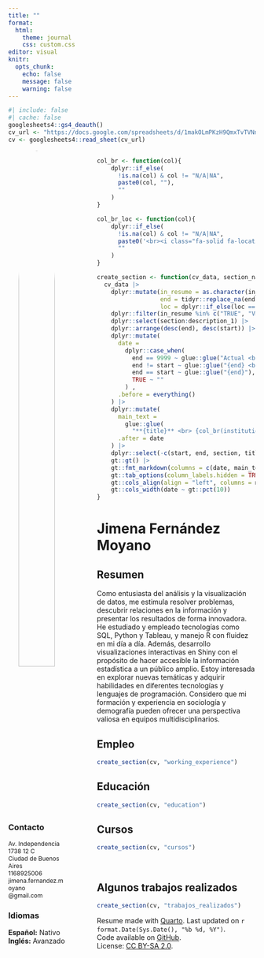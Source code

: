 ```yaml
---
title: ""
format: 
  html:
    theme: journal
    css: custom.css
editor: visual
knitr:
  opts_chunk: 
    echo: false
    message: false
    warning: false
---
```


```r
#| include: false
#| cache: false
googlesheets4::gs4_deauth()
cv_url <- "https://docs.google.com/spreadsheets/d/1makOLmPKzH9QmxTvTVNnLD5Rk7L5gE_yxqvmxulNku4/edit#gid=917338460"
cv <- googlesheets4::read_sheet(cv_url)
```

::: columns
::: {.column width="25%"}
<center><img src="www/jimena2.jpg" width="80%" style="border-radius: 50%;"/></center>

<br>

### Contacto

<center><a href='https://www.linkedin.com/in/jimena-fernandez-moyano/' target='_blank'><i class="fa-brands fa-linkedin"></i></a><a href='mailto:jimena.fernandez.moyano@gmail.com'><i class="fa fa-envelope" style="margin-left: 10px; margin-right: 10px;"></i></a><a href='https://github.com/jimefmoyano/' target='_blank'><i class="fa-brands fa-github"></i></a></center>

</span>

[ <i class="fa-solid fa-house" style="font-size: 14px;"></i> Av. Independencia 1738 12 C <br> <i class="fa-solid fa-city" style="font-size: 14px;"></i> Ciudad de Buenos Aires<br> <i class="fa-solid fa-phone" style="font-size: 14px;"></i> 1168925006<br> <i class="fa-solid fa-envelope" style="font-size: 12px;"></i> jimena.fernandez.moyano<br>@gmail.com ]{style="font-size: 12px;"}

### Idiomas

**Español:** Nativo <br> **Inglés:** Avanzado <br>

### Skills y tools

<i class="fab fa-r-project"></i> `R` <br>
<i class="fab fa-share-alt"></i> `Shiny` <br>
<i class="fa fa-area-chart" aria-hidden="true"></i> `tidyverse` <br>
<i class="fab fa-markdown"></i> `RMarkdown / Quarto` <br>
<i class="fas fa-code-branch"></i> `Git` <br>
<i class="fab fa-github"></i> `GitHub` <br>
<i class="fab fa-markdown"></i> `Markdown` <br>
<i class="fab fa-html5"></i> `HTML` <br>
<i class="fab fa-css3-alt"></i> `CSS` <br>
<i class="fas fa-share-alt"></i> `Shiny` <br>
<i class="fas fa-database"></i> `SQL` <br>
<i class="fab fa-python"></i> `Python` <br>
<i class="fab fa-table"></i> `Tableau`

:::


<!-- ### Grants -->

<!-- <i class="far fa-star"></i> [rstudio::conf() 2022](https://www.rstudio.com/conference/) - Diversity Scholarship. -->

<!-- <i class="far fa-star"></i> [FAPESP](https://fapesp.br/). Doctorate Scholarship - 2019-2021. -->

<!-- <i class="far fa-star"></i> [useR! 2019](https://user2019.r-project.org/) - Diversity Scholarship. -->

<!-- <i class="far fa-star"></i> [LatinR 2019](https://latin-r.com/) - Diversity Scholarship. -->

<!-- ### Software review -->

<!-- <i class="fas fa-box-open"></i> [R OpenSci](https://ropensci.org/): [reviews available here](https://github.com/beatrizmilz/ropensci_reviews#ropensci-reviews). -->

<!-- ### Software -->

<!-- <i class="fas fa-box-open"></i> [Package {dados} - Available on CRAN](https://cienciadedatos.github.io/dados/) - Co-Author. -->

<!-- <i class="fas fa-box-open"></i> [Package {mananciais}](https://beatrizmilz.github.io/mananciais/) - Author, maintainer. -->



::: {.column width="5%"}
:::

::: {.column width="70%"}
<!-- Functions -->

```r
col_br <- function(col){
    dplyr::if_else(
      !is.na(col) & col != "N/A|NA", 
      paste0(col, ""),
      ""
    )
}

col_br_loc <- function(col){
    dplyr::if_else(
      !is.na(col) & col != "N/A|NA", 
      paste0('<br><i class="fa-solid fa-location-dot"></i> ', col),
      ""
    )
}

create_section <- function(cv_data, section_name){
  cv_data |>
    dplyr::mutate(in_resume = as.character(in_resume),
                  end = tidyr::replace_na(end, 9999),
                  loc = dplyr::if_else(loc == "Online", NA_character_, loc)) |>
    dplyr::filter(in_resume %in% c("TRUE", "VERDADEIRO"), section == section_name) |>
    dplyr::select(section:description_1) |>
    dplyr::arrange(desc(end), desc(start)) |>
    dplyr::mutate(
      date =
        dplyr::case_when(
          end == 9999 ~ glue::glue("Actual <br> | <br> {start}"),
          end != start ~ glue::glue("{end} <br> | <br> {start}"),
          end == start ~ glue::glue("{end}"),
          TRUE ~ ""
        ) ,
      .before = everything()
    ) |>
    dplyr::mutate(
      main_text =
        glue::glue(
          "**{title}** <br> {col_br(institution)} {col_br(description_1)} {col_br_loc(loc)}"),
      .after = date
    ) |>
    dplyr::select(-c(start, end, section, title, institution, loc, description_1)) |>
    gt::gt() |>
    gt::fmt_markdown(columns = c(date, main_text)) |> 
    gt::tab_options(column_labels.hidden = TRUE, table.width = gt::pct(100)) |> 
    gt::cols_align(align = "left", columns = main_text) |> 
    gt::cols_width(date ~ gt::pct(10))
}
```

<!-- Main content -->

# Jimena Fernández Moyano

## <i class="fa-solid fa-folder-open"></i> Resumen

Como entusiasta del análisis y la visualización de datos, me estimula resolver problemas, descubrir relaciones en la información y presentar los resultados de forma innovadora. He estudiado y empleado tecnologías como SQL, Python y Tableau, y manejo R con fluidez en mi día a día. Además, desarrollo visualizaciones interactivas en Shiny con el propósito de hacer accesible la información estadística a un público amplio. Estoy interesada en explorar nuevas temáticas y adquirir habilidades en diferentes tecnologías y lenguajes de programación. Considero que mi formación y experiencia en sociología y demografía pueden ofrecer una perspectiva valiosa en equipos multidisciplinarios.

## <i class="fa-solid fa-suitcase"></i> Empleo

```r
create_section(cv, "working_experience")
```

## <i class="fa-solid fa-graduation-cap"></i> Educación

```r
create_section(cv, "education")
```


## <i class="fa-solid fa-person-chalkboard"></i> Cursos

```r
create_section(cv, "cursos")
```

<br>

## <i class="fa-solid fa-chalkboard-user"></i> Algunos trabajos realizados

```r
create_section(cv, "trabajos_realizados")
```




<p class="small">

Resume made with [Quarto](https://quarto.org/). Last updated on `r format.Date(Sys.Date(), "%b %d, %Y")`. <br> Code available on <i class="fa-brands fa-github"></i> [GitHub](https://github.com/beatrizmilz/resume/blob/master/docs/index.qmd). <br>License: [CC BY-SA 2.0](https://creativecommons.org/licenses/by-sa/2.0/).

</p>
:::
:::

```{=html}
<script src="https://kit.fontawesome.com/1bb720cc6f.js" crossorigin="anonymous"></script>
```
